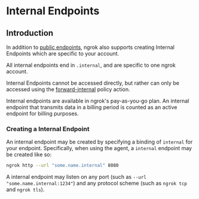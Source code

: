 # Internal Endpoints

## Introduction

In addition to [public endpoints][Public Endpoints], ngrok also supports creating Internal Endpoints which are specific to your account.

All internal endpoints end in `.internal`, and are specific to one ngrok account.

Internal Endpoints cannot be accessed directly, but rather can only be accessed using the [forward-internal][forward-internal] policy action.

Internal endpoints are available in ngrok's pay-as-you-go plan. An internal endpoint that transmits data in a billing period is counted as an active endpoint for billing purposes.

### Creating a Internal Endpoint

An internal endpoint may be created by specifying a binding of `internal` for your endpoint. Specifically, when using the agent, a `internal` endpoint may be created like so:

```bash
ngrok http --url "some.name.internal" 8080
```

A internal endpoint may listen on any port (such as `--url "some.name.internal:1234"`) and any protocol scheme (such as `ngrok tcp` and `ngrok tls`).

[Public Endpoints]: /network-edge/domains-and-tcp-addresses/
[forward-internal]: /http/traffic-policy/actions/forward-internal/

